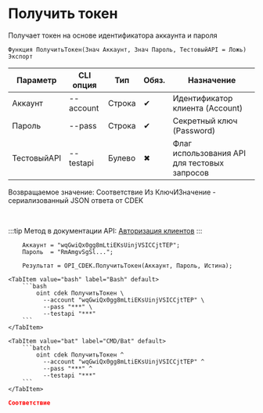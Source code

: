 ﻿---
sidebar_position: 1
description: Получить токен и другие функции для работы с CDEK в Открытом пакете интеграций - бесплатной open-source библиотеке интеграций для 1С:Предприятие 8, OneScript и CLI
keywords: [1C, 1С, 1С:Предприятие, 1С:Предприятие 8.3, API, Интеграция, Сервисы, Обмен, OneScript, CLI, CDEK]
---


# Получить токен
 Получает токен на основе идентификатора аккаунта и пароля



`Функция ПолучитьТокен(Знач Аккаунт, Знач Пароль, ТестовыйAPI = Ложь) Экспорт`

  | Параметр | CLI опция | Тип | Обяз. | Назначение |
  |-|-|-|-|-|
  | Аккаунт | --account | Строка | &#x2714; | Идентификатор клиента (Account) |
  | Пароль | --pass | Строка | &#x2714; | Секретный ключ (Password) |
  | ТестовыйAPI | --testapi | Булево | &#x2716; | Флаг использования API для тестовых запросов |

  
  Возвращаемое значение:   Соответствие Из КлючИЗначение - сериализованный JSON ответа от CDEK

<br/>

:::tip
Метод в документации API: [Авторизация клиентов](https://api-docs.cdek.ru/29923918.html)
:::
<br/>



```bsl title="Пример использования для 1С:Предприятие/OneScript"
    Аккаунт = "wqGwiQx0gg8mLtiEKsUinjVSICCjtTEP";
    Пароль  = "RmAmgvSgSl...";

    Результат = OPI_CDEK.ПолучитьТокен(Аккаунт, Пароль, Истина);
```
    

 <Tabs>
  
    <TabItem value="bash" label="Bash" default>
        ```bash
            oint cdek ПолучитьТокен \
              --account "wqGwiQx0gg8mLtiEKsUinjVSICCjtTEP" \
              --pass "***" \
              --testapi "***"
        ```
    </TabItem>
  
    <TabItem value="bat" label="CMD/Bat" default>
        ```batch
            oint cdek ПолучитьТокен ^
              --account "wqGwiQx0gg8mLtiEKsUinjVSICCjtTEP" ^
              --pass "***" ^
              --testapi "***"
        ```
    </TabItem>
</Tabs>


```json title="Результат"
Соответствие
```
